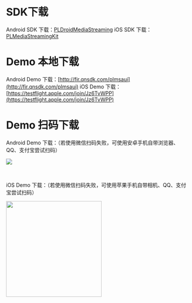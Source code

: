 # SDK下载

Android SDK 下载：[PLDroidMediaStreaming](https://github.com/pili-engineering/PLDroidMediaStreaming)
iOS SDK 下载：[PLMediaStreamingKit](https://github.com/pili-engineering/PLMediaStreamingKit)


# Demo 本地下载
Android Demo 下载：[http://fir.qnsdk.com/plmsaui](http://fir.qnsdk.com/plmsaui)
iOS Demo 下载：[https://testflight.apple.com/join/Jz6TvWPP](https://testflight.apple.com/join/Jz6TvWPP)


# Demo 扫码下载

Android Demo 下载：（若使用微信扫码失败，可使用安卓手机自带浏览器、QQ、支付宝尝试扫码）

![](https://dn-odum9helk.qbox.me/FtdCLRrWj-CWmmqqU0_0Kb-GBslb)

<br />

iOS Demo 下载：（若使用微信扫码失败，可使用苹果手机自带相机、QQ、支付宝尝试扫码）

<img src="https://docs.qnsdk.com/iOS-testflight-NiuLiving.png" style="height:260px;width:260px;" /> 
